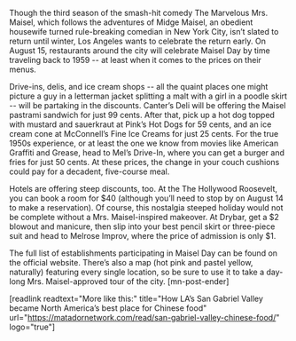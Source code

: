 Though the third season of the smash-hit comedy The Marvelous Mrs. Maisel, which follows the adventures of Midge Maisel, an obedient housewife turned rule-breaking comedian in New York City, isn’t slated to return until winter, Los Angeles wants to celebrate the return early. On August 15, restaurants around the city will celebrate Maisel Day by time traveling back to 1959 -- at least when it comes to the prices on their menus.

Drive-ins, delis, and ice cream shops -- all the quaint places one might picture a guy in a letterman jacket splitting a malt with a girl in a poodle skirt -- will be partaking in the discounts. Canter’s Deli will be offering the Maisel pastrami sandwich for just 99 cents. After that, pick up a hot dog topped with mustard and sauerkraut at Pink’s Hot Dogs for 59 cents, and an ice cream cone at McConnell’s Fine Ice Creams for just 25 cents. For the true 1950s experience, or at least the one we know from movies like American Graffiti and Grease, head to Mel’s Drive-In, where you can get a burger and fries for just 50 cents. At these prices, the change in your couch cushions could pay for a decadent, five-course meal.

Hotels are offering steep discounts, too. At the The Hollywood Roosevelt, you can book a room for $40 (although you’ll need to stop by on August 14 to make a reservation). Of course, this nostalgia steeped holiday would not be complete without a Mrs. Maisel-inspired makeover. At Drybar, get a $2 blowout and manicure, then slip into your best pencil skirt or three-piece suit and head to Melrose Improv, where the price of admission is only $1.

The full list of establishments participating in Maisel Day can be found on the official website. There’s also a map (hot pink and pastel yellow, naturally) featuring every single location, so be sure to use it to take a day-long Mrs. Maisel-approved tour of the city. [mn-post-ender]

[readlink readtext="More like this:" title="How LA’s San Gabriel Valley became North America’s best place for Chinese food" url="https://matadornetwork.com/read/san-gabriel-valley-chinese-food/" logo="true"]